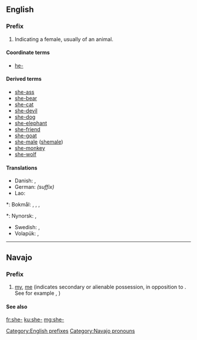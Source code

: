{{also|Appendix:Variations of "she"}}
==English==

===Prefix===
{{head|en|prefixes}}

# Indicating a female, usually of an animal.

====Coordinate terms====
* [[he-]] 

====Derived terms====
* [[she-ass]]
* [[she-bear]]
* [[she-cat]]
* [[she-devil]]
* [[she-dog]]
* [[she-elephant]]
* [[she-friend]]
* [[she-goat]]
* [[she-male]] ([[shemale]])
* [[she-monkey]]
* [[she-wolf]]

====Translations====
{{trans-top|the prefix she- for a female animal or a woman}}
* Danish: {{t+|da|hun}}, {{t|da|hun-}}
* German: ''(suffix)'' {{t|de|-in}}
* Lao: {{t+|lo|ແມ່|tr=mëë|sc=Laoo}}
{{trans-mid}}
*: Bokmål: {{t+|no|hunn}}, {{t+|no|hun}}, {{t|no|hunn-}}, {{t|no|hun-}}
*: Nynorsk: {{t|nn|ho}}, {{t|nn|ho-}}
* Swedish: {{t|sv|hon-}}, {{t+|sv|hona}}
* Volapük: {{t|vo|ji}}, {{t+|vo|ji-}}
{{trans-bottom}}

[[Category:English prefixes]]

----

==Navajo==

===Prefix===
{{head|nv|prefix}}

# [[my]], [[me]] (indicates secondary or alienable possession, in opposition to {{l|nv|shi-}}. See for example {{l|nv|abeʼ}}, {{l|nv|sheʼabeʼ}})

====See also====
{{nv-possessive pronouns}}

[[Category:Navajo pronouns]]

[[fr:she-]]
[[ku:she-]]
[[mg:she-]]